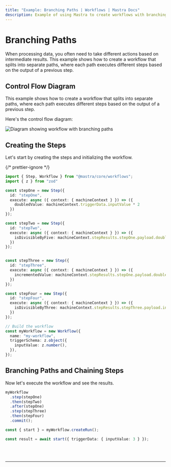 ```yaml
---
title: "Example: Branching Paths | Workflows | Mastra Docs"
description: Example of using Mastra to create workflows with branching paths based on intermediate results.
---
```



# Branching Paths

When processing data, you often need to take different actions based on intermediate results. This example shows how to create a workflow that splits into separate paths, where each path executes different steps based on the output of a previous step.

## Control Flow Diagram

This example shows how to create a workflow that splits into separate paths, where each path executes different steps based on the output of a previous step.

Here's the control flow diagram:

<img
  src="/subscribed-chains.png"
  alt="Diagram showing workflow with branching paths"
/>

## Creating the Steps

Let's start by creating the steps and initializing the workflow.

{/* prettier-ignore */}
```ts showLineNumbers copy
import { Step, Workflow } from "@mastra/core/workflows";
import { z } from "zod"

const stepOne = new Step({
  id: "stepOne",
  execute: async ({ context: { machineContext } }) => ({ 
    doubledValue: machineContext.triggerData.inputValue * 2
  })
});

const stepTwo = new Step({
  id: "stepTwo",
  execute: async ({ context: { machineContext } }) => ({ 
    isDivisibleByFive: machineContext.stepResults.stepOne.payload.doubledValue % 5 === 0
  })
});


const stepThree = new Step({
  id: "stepThree",
  execute: async ({ context: { machineContext } }) => ({ 
    incrementedValue: machineContext.stepResults.stepOne.payload.doubledValue + 1
  })
});

const stepFour = new Step({
  id: "stepFour",
  execute: async ({ context: { machineContext } }) => ({ 
    isDivisibleByThree: machineContext.stepResults.stepThree.payload.incrementedValue % 3 === 0
  })
});

// Build the workflow
const myWorkflow = new Workflow({
  name: "my-workflow",
  triggerSchema: z.object({
    inputValue: z.number(),
  }),
});
```

## Branching Paths and Chaining Steps

Now let's execute the workflow and see the results.

```ts showLineNumbers copy
myWorkflow
  .step(stepOne)
  .then(stepTwo)
  .after(stepOne)
  .step(stepThree)
  .then(stepFour)
  .commit();

const { start } = myWorkflow.createRun();

const result = await start({ triggerData: { inputValue: 3 } });
```

<br />
<br />
<hr className="dark:border-[#404040] border-gray-300" />
<br />
<br />
<GithubLink
  link={
    "https://github.com/mastra-ai/mastra/blob/main/examples/basics/workflows/workflow-with-branching-paths"
  }
/>
